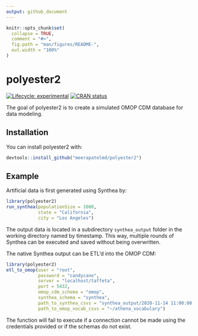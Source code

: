 ```yaml
---
output: github_document
---
```


<!-- README.md is generated from README.Rmd. Please edit that file -->

```r
knitr::opts_chunk$set(
  collapse = TRUE,
  comment = "#>",
  fig.path = "man/figures/README-",
  out.width = "100%"
)
```

# polyester2

<!-- badges: start -->
[![Lifecycle: experimental](https://img.shields.io/badge/lifecycle-experimental-orange.svg)](https://www.tidyverse.org/lifecycle/#experimental)
[![CRAN status](https://www.r-pkg.org/badges/version/polyester2)](https://CRAN.R-project.org/package=polyester2)
<!-- badges: end -->

The goal of polyester2 is to create a simulated OMOP CDM database for data modeling. 

## Installation

You can install polyester2 with:

``` r
devtools::install_github("meerapatelmd/polyester2")
```

## Example

Artificial data is first generated using Synthea by:

```r
library(polyester2)
run_synthea(populationSize = 1000,
            state = "California",
            city = "Los Angeles")
```

The output data is located in a subdirectory `synthea_output` folder in the working directory named by timestamp. This way, multiple rounds of Synthea can be executed and saved without being overwritten.  


The native Synthea output can be ETL'd into the OMOP CDM:  

```r
library(polyester2)
etl_to_omop(user = "root",
            password = "candycane",
            server = "localhost/taffeta",
            port = 5432,
            omop_cdm_schema = "omop",
            synthea_schema = "synthea",
            path_to_synthea_csvs = "synthea_output/2020-11-14 11:00:00:00/csv",
            path_to_omop_vocab_csvs = "~/athena_vocabulary")
```

The function will fail to execute if a connection cannot be made using the credentials provided or if the schemas do not exist.  
